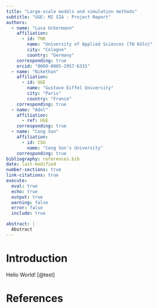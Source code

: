 ```yaml
---
title: "Large-scale models and simulation methods"
subtitle: "UGE: M2 SIA - Project Report"
authors:
  - name: "Luca Uckermann"
    affiliation:
      - id: THK
        name: "University of Applied Sciences (TH Köln)"
        city: "Cologne"
        country: "Germany"
    corresponding: true
    orcid: "0009-0005-2957-6331"
  - name: "Nikethan"
    affiliation:
      - id: UGE
        name: "Gustave Eiffel University"
        city: "Paris"
        country: "France"
    corresponding: true
  - name: "Adel"
    affiliation:
      - ref: UGE
    corresponding: true
  - name: "Cong Son"
    affiliation:
      - id: CSU
        name: "Cong Son's University"
    corresponding: true
bibliography: references.bib
date: last-modified
number-sections: true
link-citations: true
execute: 
  eval: true
  echo: true
  output: true
  warning: false
  error: false
  include: true

abstract: |
  Abstract
---
```


# Introduction

Hello World! [@test]

# References

::: {#refs}
:::